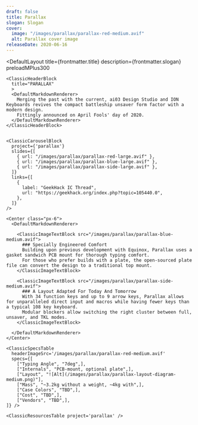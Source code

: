 ```yaml
---
draft: false
title: Parallax
slogan: Slogan
cover:
  image: "/images/parallax/parallax-red-medium.avif"
  alt: Parallax cover image
releaseDate: 2020-06-16
---
```


<DefaultLayout 
  title={frontmatter.title} 
  description={frontmatter.slogan}
  preloadMPlus300
>

  <ClassicBlurredHeader src={frontmatter.cover.image} />

  <div class="container mx-auto">

    <ClassicHeaderBlock 
      title="PARALLAX"
      >
      <DefaultMarkdownRenderer>
        Merging the past with the current, ai03 Design Studio and ION Keyboards revives the compact battleship unsaver form factor with a modern design.  
        Fittingly announced on April Fools' day of 2020.
      </DefaultMarkdownRenderer>
    </ClassicHeaderBlock>


    <ClassicCarouselBlock 
      project={'parallax'} 
      slides={[
        { url: "/images/parallax/parallax-red-large.avif" },
        { url: "/images/parallax/parallax-blue-large.avif" },
        { url: "/images/parallax/parallax-side-large.avif" },
      ]} 
      links={[
        {
          label: "GeekHack IC Thread",
          url: "https://geekhack.org/index.php?topic=105440.0",
        },
      ]}
    />

    <Center class="px-6">
      <DefaultMarkdownRenderer>

        <ClassicImageTextBlock src="/images/parallax/parallax-blue-medium.avif">
          ### Specially Engineered Comfort
          Building upon previous development with Equinox, Parallax uses a gasket sandwich PCB mount for thorough typing comfort.  
          For those who prefer builds with a plate, the open-sourced plate file can convert the design to a traditional top mount.
        </ClassicImageTextBlock>

        <ClassicImageTextBlock src="/images/parallax/parallax-side-medium.avif">
          ### A Layout Adapted For Today And Tomorrow
          With 34 function keys and up to 9 arrow keys, Parallax allows for unparalleled direct input and macros while having fewer keys than a typical 108 key keyboard.
          Modular blockers allow switching the right cluster between full, unsaver, and TKL modes.
        </ClassicImageTextBlock> 

      </DefaultMarkdownRenderer>
    </Center>

    <ClassicSpecsTable 
      headerImageSrc='/images/parallax/parallax-red-medium.avif' 
      specs={[
        ["Typing Angle", "7deg",],
        ["Internals", "PCB-mount, optional plate",],
        ["Layout", "![Alt](/images/parallax/parallax-layout-diagram-medium.png)"],
        ["Mass", "~3.2kg without a weight, ~4kg with",],
        ["Case Colors", "TBD",],
        ["Cost", "TBD",],
        ["Vendors", "TBD",],
    ]} />

    <ClassicResourcesTable project='parallax' />

  </div>

</DefaultLayout>